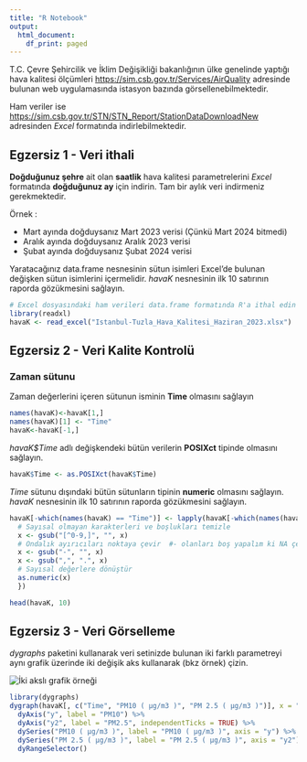 ---
title: "R Notebook"
output:
  html_document:
    df_print: paged
---

T.C. Çevre Şehircilik ve İklim Değişikliği bakanlığının ülke genelinde yaptığı hava kalitesi
ölçümleri [https://sim.csb.gov.tr/Services/AirQuality](https://sim.csb.gov.tr/Services/AirQuality) adresinde bulunan web uygulamasında istasyon bazında görsellenebilmektedir. 

Ham veriler ise [https://sim.csb.gov.tr/STN/STN_Report/StationDataDownloadNew](https://sim.csb.gov.tr/STN/STN_Report/StationDataDownloadNew) adresinden *Excel* formatında indirlebilmektedir. 

## Egzersiz 1 - Veri ithali

**Doğduğunuz şehre** ait olan **saatlik** hava kalitesi parametrelerini *Excel* formatında **doğduğunuz ay** için indirin. Tam bir aylık veri indirmeniz gerekmektedir.

Örnek :

- Mart ayında doğduysanız Mart 2023 verisi (Çünkü Mart 2024 bitmedi)
- Aralık ayında doğduysanız Aralık 2023 verisi
- Şubat ayında doğduysanız Şubat 2024 verisi

Yaratacağınız data.frame nesnesinin sütun isimleri Excel'de bulunan değişken sütun isimlerini içermelidir. *havaK* nesnesinin ilk 10 satırının raporda gözükmesini sağlayın.

```{r}
# Excel dosyasındaki ham verileri data.frame formatında R'a ithal edin
library(readxl)
havaK <- read_excel("Istanbul-Tuzla_Hava_Kalitesi_Haziran_2023.xlsx")
```

## Egzersiz 2 - Veri Kalite Kontrolü

### Zaman sütunu
Zaman değerlerini içeren sütunun isminin **Time** olmasını sağlayın
```{r}
names(havaK)<-havaK[1,]
names(havaK)[1] <- "Time"
havaK<-havaK[-1,]
```


*havaK$Time* adlı değişkendeki bütün verilerin **POSIXct** tipinde olmasını sağlayın. 

```{r}
havaK$Time <- as.POSIXct(havaK$Time)
```

*Time* sütunu dışındaki bütün sütunların tipinin **numeric** olmasını sağlayın. *havaK* nesnesinin ilk 10 satırının raporda gözükmesini sağlayın.

```{r}
havaK[-which(names(havaK) == "Time")] <- lapply(havaK[-which(names(havaK) == "Time")], function(x) {  
  # Sayısal olmayan karakterleri ve boşlukları temizle    
  x <- gsub("[^0-9,]", "", x)  
  # Ondalık ayırıcıları noktaya çevir  #- olanları boş yapalım ki NA çevrilsin    
  x <- gsub("-", "", x)  
  x <- gsub(",", ".", x)  
  # Sayısal değerlere dönüştür  
  as.numeric(x)
  })

head(havaK, 10)
```

## Egzersiz 3 - Veri Görselleme
*dygraphs* paketini kullanarak veri setinizde bulunan iki farklı parametreyi aynı grafik üzerinde iki değişik aks kullanarak (bkz örnek) çizin.

![](graphic_example.png "İki akslı grafik örneği")


```{r}
library(dygraphs)
dygraph(havaK[, c("Time", "PM10 ( µg/m3 )", "PM 2.5 ( µg/m3 )")], x = "Time") %>% 
  dyAxis("y", label = "PM10") %>% 
  dyAxis("y2", label = "PM2.5", independentTicks = TRUE) %>% 
  dySeries("PM10 ( µg/m3 )", label = "PM10 ( µg/m3 )", axis = "y") %>% 
  dySeries("PM 2.5 ( µg/m3 )", label = "PM 2.5 ( µg/m3 )", axis = "y2") %>% 
  dyRangeSelector()

```

